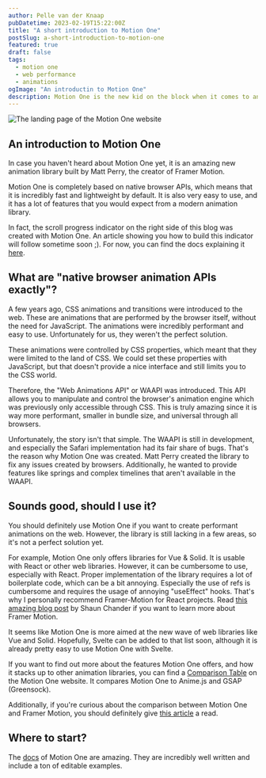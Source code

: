 ```yaml
---
author: Pelle van der Knaap
pubDatetime: 2023-02-19T15:22:00Z
title: "A short introduction to Motion One"
postSlug: a-short-introduction-to-motion-one
featured: true
draft: false
tags:
  - motion one
  - web performance
  - animations
ogImage: "An introductin to Motion One"
description: Motion One is the new kid on the block when it comes to animation libraries. It is based on native browser APIs, which makes it incredibly fast and lightweight. In this article, I'll give you a short introduction to Motion One, and explain why you should use it.
---
```



<Image
  src={LandingImage}
  alt="The landing page of the Motion One website"
  full
/>

## An introduction to Motion One

In case you haven't heard about Motion One yet, it is an amazing new animation library built by Matt Perry, the creator of Framer Motion.

Motion One is completely based on native browser APIs, which means that it is incredibly fast and lightweight by default.
It is also very easy to use, and it has a lot of features that you would expect from a modern animation library.

In fact, the scroll progress indicator on the right side of this blog was created with Motion One.
An article showing you how to build this indicator will follow sometime soon ;).
For now, you can find the docs explaining it [here](https://motion.dev/dom/scroll).

## What are "native browser animation APIs exactly"?

A few years ago, CSS animations and transitions were introduced to the web. These are animations that are performed by the browser itself, without the need for JavaScript.
The animations were incredibly performant and easy to use. Unfortunately for us, they weren't the perfect solution.

These animations were controlled by CSS properties, which meant that they were limited to the land of CSS.
We could set these properties with JavaScript, but that doesn't provide a nice interface and still limits you to the CSS world.

Therefore, the "Web Animations API" or WAAPI was introduced.
This API allows you to manipulate and control the browser's animation engine which was previously only accessible through CSS.
This is truly amazing since it is way more performant, smaller in bundle size, and universal through all browsers.

Unfortunately, the story isn't that simple. The WAAPI is still in development, and especially the Safari implementation had its fair share of bugs.
That's the reason why Motion One was created. Matt Perry created the library to fix any issues created by browsers.
Additionally, he wanted to provide features like springs and complex timelines that aren't available in the WAAPI.

## Sounds good, should I use it?

You should definitely use Motion One if you want to create performant animations on the web.
However, the library is still lacking in a few areas, so it's not a perfect solution yet.

For example, Motion One only offers libraries for Vue & Solid.
It is usable with React or other web libraries.
However, it can be cumbersome to use, especially with React.
Proper implementation of the library requires a lot of boilerplate code, which can be a bit annoying.
Especially the use of refs is cumbersome and requires the usage of annoying "useEffect" hooks.
That's why I personally recommend Framer-Motion for React projects. Read [this amazing blog post](https://www.shaunchander.me/getting-started-with-framer-motion) by Shaun Chander if you want to learn more about Framer Motion.

It seems like Motion One is more aimed at the new wave of web libraries like Vue and Solid.
Hopefully, Svelte can be added to that list soon, although it is already pretty easy to use Motion One with Svelte.

If you want to find out more about the features Motion One offers, and how it stacks up to other animation libraries, you can find a [Comparison Table](https://motion.dev/guides/feature-comparison#comparison-table) on the Motion One website.
It compares Motion One to Anime.js and GSAP (Greensock).

Additionally, if you're curious about the comparison between Motion One and Framer Motion, you should definitely give [this article](https://motion.dev/blog/should-you-use-framer-motion-or-motion-one) a read.

## Where to start?

The [docs](https://motion.dev/guides/quick-start) of Motion One are amazing.
They are incredibly well written and include a ton of editable examples.
